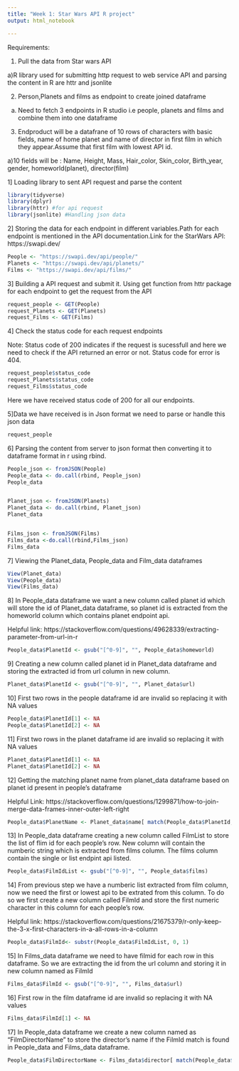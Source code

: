 ```yaml
---
title: "Week 1: Star Wars API R project"
output: html_notebook

---
```

Requirements:

1. Pull the data from Star wars API

a)R library used for submitting http request to web service API and parsing the content in R are httr and jsonlite

2. Person,Planets and films as endpoint to create joined dataframe

a) Need to fetch 3 endpoints in R studio i.e people, planets and films and combine them into one dataframe


3. Endproduct will be a datafrane of 10 rows of characters with basic fields, name of home planet and name of director in first film in which they appear.Assume that first film with lowest API id. 

a)10 fields will be : Name, Height, Mass, Hair_color, Skin_color, Birth_year, gender, homeworld(planet), director(film)


1] Loading library to sent API request and parse the content 

```r
library(tidyverse) 
library(dplyr)
library(httr) #for api request
library(jsonlite) #Handling json data

```

2] Storing the data for each endpoint in different variables.Path for each endpoint is mentioned in the API documentation.Link for the StarWars API: https://swapi.dev/

```r
People <- "https://swapi.dev/api/people/"
Planets <- "https://swapi.dev/api/planets/"
Films <- "https://swapi.dev/api/films/"
```

3] Building a API request and submit it. Using get function from httr package for each endpoint to get the request from the API

```r
request_people <- GET(People)
request_Planets <- GET(Planets)
request_Films <- GET(Films)

```

4] Check the status code for each request endpoints

Note: Status code of 200 indicates if the request is sucessfull and here we need to check if the API returned an error or not. Status code for error is 404.

```r
request_people$status_code
request_Planets$status_code
request_Films$status_code
```
Here we have received status code of 200 for all our endpoints.

5]Data we have received is in Json format we need to parse or handle this json data 

```r
request_people
```
6] Parsing the content from server to json format then converting it to dataframe format in r using rbind.

```r
People_json <- fromJSON(People)
People_data <- do.call(rbind, People_json)
People_data


Planet_json <- fromJSON(Planets)
Planet_data <- do.call(rbind, Planet_json)
Planet_data


Films_json <- fromJSON(Films)
Films_data <-do.call(rbind,Films_json)
Films_data
```
7] Viewing the Planet_data, People_data and Film_data dataframes
 
```r
View(Planet_data)
View(People_data)
View(Films_data)
```

8] In People_data dataframe we want a new column called planet id which will store the id of Planet_data dataframe, so planet id is extracted from the homeworld column which contains planet endpoint api.

Helpful link:
https://stackoverflow.com/questions/49628339/extracting-parameter-from-url-in-r

```r
People_data$PlanetId <- gsub("[^0-9]", "", People_data$homeworld)
```

9] Creating a new column called planet id in Planet_data dataframe and storing the extracted id from url column in new column.

```r
Planet_data$PlanetId <- gsub("[^0-9]", "", Planet_data$url)
```

10] First two rows in the people dataframe id are invalid so replacing it with NA values

```r
People_data$PlanetId[1] <- NA
People_data$PlanetId[2] <- NA

```


11] First two rows in the planet dataframe id are invalid so replacing it with NA values


```r
Planet_data$PlanetId[1] <- NA  
Planet_data$PlanetId[2] <- NA  
```

12] Getting the matching planet name from planet_data dataframe based on planet id present in people's dataframe

Helpful Link: https://stackoverflow.com/questions/1299871/how-to-join-merge-data-frames-inner-outer-left-right


```r
People_data$PlanetName <- Planet_data$name[ match(People_data$PlanetId, Planet_data$PlanetId) ]

```

13] In People_data dataframe creating a new column called FilmList to store the list of flim id for each people's row. New column will contain the numberic string which is extracted from films column. The films column contain the single or list endpint api listed.

```r
People_data$FilmIdList <- gsub("[^0-9]", "", People_data$films)

```

14] From previous step we have a  numberic list extracted from film column, now we need the first or lowest api to be extrated from this column. To do so we first create a new column called FilmId and store the first numeric character in this column for each people's row.

Helpful link:
https://stackoverflow.com/questions/21675379/r-only-keep-the-3-x-first-characters-in-a-all-rows-in-a-column

```r
People_data$FilmId<- substr(People_data$FilmIdList, 0, 1)

```

15] In Films_data dataframe we need to have filmid for each row in this dataframe. So we are extracting the id from the url column and storing it in new column named as FilmId

```r

Films_data$FilmId <- gsub("[^0-9]", "", Films_data$url)

```

16] First row in the film dataframe id are invalid so replacing it with NA values

```r
Films_data$FilmId[1] <- NA
```


17] In People_data dataframe we create a new column named as "FilmDirectorName" to store the director's name if the FilmId match is found in People_data and Films_data dataframe.

```r
People_data$FilmDirectorName <- Films_data$director[ match(People_data$FilmId, Films_data$FilmId) ]

```


